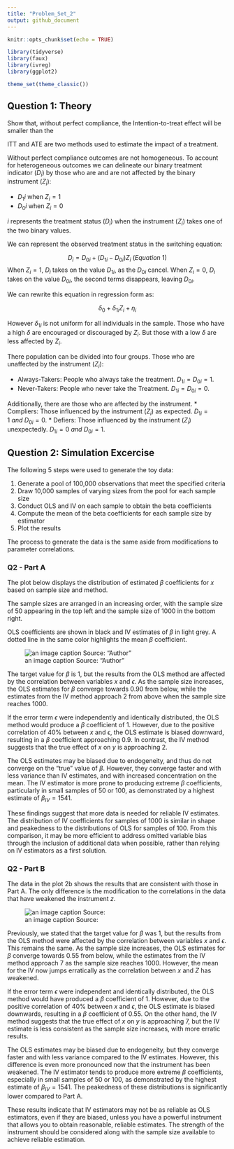 ```yaml
---
title: "Problem_Set_2"
output: github_document
---
```


```r
knitr::opts_chunk$set(echo = TRUE)

library(tidyverse)
library(faux)
library(ivreg)
library(ggplot2)

theme_set(theme_classic())
```

## Question 1: Theory
Show that, without perfect compliance, the Intention-to-treat effect will be smaller than the

ITT and ATE are two methods used to estimate the impact of a treatment. 


Without perfect compliance outcomes are not homogeneous. To account for heterogeneous outcomes we can delineate our binary treatment indicator ($D_i$) by those who are and are not affected by the binary instrument ($Z_i$):

* $D_1i$ when $Z_i= 1$
* $D_0i$ when $Z_i= 0$

$i$ represents the treatment status ($D_i$) when the instrument ($Z_i$) takes one of the two binary values.

We can represent the observed treatment status in the switching equation:

$$D_i=D_{0i}+(D_{1i}-D_{0i})Z_i\ (Equation \ 1)$$ 
When $Z_i=1$, $D_i$ takes on the value $D_{1i}$, as the $D_{0i}$ cancel. When $Z_i=0$, $D_i$ takes on the value $D_{0i}$, the second terms disappears, leaving $D_{0i}$. 

We can rewrite this equation in regression form as:

$$\delta_{0}+\delta_{1i}Z_i+\eta_i$$

However $\delta_{1i}$ is not uniform for all individuals in the sample. Those who have a high $\delta$ are encouraged or discouraged by $Z_i$. But those with a low $\delta$ are less affected by $Z_i$. 

There population can be divided into four groups. Those who are unaffected by the instrument ($Z_i$):

* Always-Takers: People who always take the treatment. $D_{1i}=D_{0i}=1$.
* Never-Takers: People who never take the Treatment. $D_{1i}=D_{0i}=0$.

Additionally, there are those who are affected by the instrument. 
* Compliers: Those influenced by the instrument ($Z_i$) as expected. $D_{1i}=1\ and\ D_{0i}=0$.
* Defiers: Those influenced by the instrument ($Z_i$) unexpectedly. $D_{1i}=0\ and\ D_{0i}=1$.


## Question 2: Simulation Excercise

The following 5 steps were used to generate the toy data:

1. Generate a pool of 100,000 observations that meet the specified criteria
2. Draw 10,000 samples of varying sizes from the pool for each sample size
3. Conduct OLS and IV on each sample to obtain the beta coefficients
4. Compute the mean of the beta coefficients for each sample size by estimator
5. Plot the results

The process to generate the data is the same aside from modifications to parameter correlations.

### Q2 - Part A
The plot below displays the distribution of estimated $\beta$ coefficients for $x$ based on sample size and method.

The sample sizes are arranged in an increasing order, with the sample size of 50 appearing in the top left and the sample size of 1000 in the bottom right.

OLS coefficients are shown in black and IV estimates of $\beta$ in light grey. A dotted line in the same color highlights the mean $\beta$ coefficient.

![an image caption Source: "Author"](Rplot_2a.png)

The target value for $\beta$ is 1, but the results from the OLS method are affected by the correlation between variables $x$ and $\epsilon$. As the sample size increases, the OLS estimates for $\beta$ converge towards 0.90 from below, while the estimates from the IV method approach 2 from above when the sample size reaches 1000.

If the error term $\epsilon$ were independently and identically distributed, the OLS method would produce a $\beta$ coefficient of 1. However, due to the positive correlation of 40% between $x$ and $\epsilon$, the OLS estimate is biased downward, resulting in a $\beta$ coefficient approaching 0.9. In contrast, the IV method suggests that the true effect of $x$ on $y$ is approaching 2.

The OLS estimates may be biased due to endogeneity, and thus do not converge on the "true" value of $\beta$. However, they converge faster and with less variance than IV estimates, and with increased concentration on the mean. The IV estimator is more prone to producing extreme $\beta$ coefficients, particularly in small samples of 50 or 100, as demonstrated by a highest estimate of $\beta_{IV}=1541$.

These findings suggest that more data is needed for reliable IV estimates. The distribution of IV coefficients for samples of 1000 is similar in shape and peakedness to the distributions of OLS for samples of 100. From this comparison, it may be more efficient to address omitted variable bias through the inclusion of additional data when possible, rather than relying on IV estimators as a first solution.

### Q2 - Part B
The data in the plot 2b shows the results that are consistent with those in Part A. The only difference is the modification to the correlations in the data that have weakened the instrument $z$.

![an image caption Source:](Rplot_2b.png)

Previously, we stated that the target value for $\beta$ was 1, but the results from the OLS method were affected by the correlation between variables $x$ and $\epsilon$. This remains the same. As the sample size increases, the OLS estimates for $\beta$ converge towards 0.55 from below, while the estimates from the IV method approach 7 as the sample size reaches 1000. However, the mean for the IV now jumps erratically as the correlation between $x$ and $Z$ has weakened.

If the error term $\epsilon$ were independent and identically distributed, the OLS method would have produced a $\beta$ coefficient of 1. However, due to the positive correlation of 40% between $x$ and $\epsilon$, the OLS estimate is biased downwards, resulting in a $\beta$ coefficient of 0.55. On the other hand, the IV method suggests that the true effect of $x$ on $y$ is approaching 7, but the IV estimate is less consistent as the sample size increases, with more erratic results.

The OLS estimates may be biased due to endogeneity, but they converge faster and with less variance compared to the IV estimates. However, this difference is even more pronounced now that the instrument has been weakened. The IV estimator tends to produce more extreme $\beta$ coefficients, especially in small samples of 50 or 100, as demonstrated by the highest estimate of $\beta_{IV}=1541$. The peakedness of these distributions is significantly lower compared to Part A.

These results indicate that IV estimators may not be as reliable as OLS estimators, even if they are biased, unless you have a powerful instrument that allows you to obtain reasonable, reliable estimates. The strength of the instrument should be considered along with the sample size available to achieve reliable estimation.